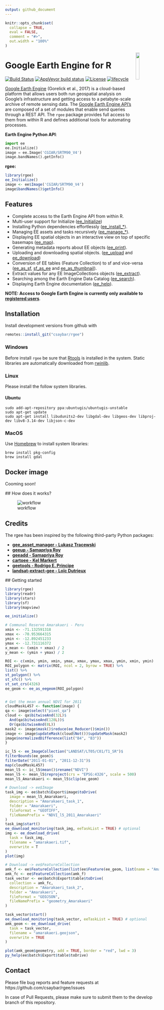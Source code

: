 ```yaml
---
output: github_document
---
```


```r
knitr::opts_chunk$set(
  collapse = TRUE,
  eval = FALSE,
  comment = "#>",
  out.width = "100%"
)
```

<img src="https://raw.githubusercontent.com/ryali93/rgee/master/man/figures/logo.png" align="right" width = 15%/>

# Google Earth Engine for R

[![Build Status](https://travis-ci.org/csaybar/rgee.svg?branch=master)](https://travis-ci.org/csaybar/rgee)
[![AppVeyor build status](https://ci.appveyor.com/api/projects/status/github/ryali93/rgee?branch=master&svg=true)](https://ci.appveyor.com/project/ryali93/rgee)
[![License](https://img.shields.io/badge/License-Apache%202.0-blue.svg)](https://opensource.org/licenses/Apache-2.0)
[![lifecycle](https://img.shields.io/badge/lifecycle-experimental-orange.svg)](https://www.tidyverse.org/lifecycle/#experimental)

[Google Earth Engine](https://earthengine.google.com/) (Gorelick et al., 2017) is a cloud-based platform that allows users both run geospatial analysis on Google's infrastructure and getting access to a petabyte-scale archive of remote sensing data. The [Google Earth Engine API's](https://developers.google.com/earth-engine/) are composed of a set of modules that enable send queries through a REST API. The `rgee` package provides full access to them from within R and defines additional tools for automating processes.

**Earth Engine Python API**:

```python
import ee
ee.Initialize()
image = ee.Image('CGIAR/SRTM90_V4')
image.bandNames().getInfo()
```

**rgee:**

```r
library(rgee)
ee_Initialize()
image <- ee$Image('CGIAR/SRTM90_V4')
image$bandNames()$getInfo()
```


## Features

- Complete access to the Earth Engine API from within R.
- Multi-user support for Initialize ([ee_Initialize](https://csaybar.github.io/rgee/reference/ee_Initialize.html))
- Installing Python dependencies effortlessly ([ee_install_*](https://csaybar.github.io/rgee/reference/ee_check-tools.html)).
- Managing EE assets and tasks recursively ([ee_manage_*](https://csaybar.github.io/rgee/reference/ee_manage-tools.html)).
- Displaying EE spatial objects in an interactive view on top of specific basemaps ([ee_map](https://csaybar.github.io/rgee/reference/ee_map.html)).
- Generating metadata reports about EE objects ([ee_print](https://csaybar.github.io/rgee/reference/ee_print.html)).
- Uploading and downloading spatial objects. ([ee_upload](https://csaybar.github.io/rgee/reference/ee_upload.html) and 
 [ee_download](https://csaybar.github.io/rgee/reference/ee_download.html))
- Conversion of EE tables (Feature Collection) to sf and vice-versa ([ee_as_sf](https://csaybar.github.io/rgee/reference/ee_upload.html), 
 [sf_as_ee](https://csaybar.github.io/rgee/reference/ee_download.html)  and
 [ee_as_thumbnail](https://csaybar.github.io/rgee/reference/ee_download.html)). 
- Extract values for any EE ImageCollections objects ([ee_extract](https://csaybar.github.io/rgee/reference/ee_upload.html)).
- Searching among the Earth Engine Data Catalog ([ee_search](https://csaybar.github.io/rgee/reference/ee_search.html)).
- Displaying Earth Engine documentation ([ee_help](https://csaybar.github.io/rgee/reference/ee_help.html)).

**NOTE: Access to Google Earth Engine is currently only available to [registered users](https://earthengine.google.com/)**.

## Installation

Install development versions from github with

```r
remotes::install_git("csaybar/rgee")
```

### Windows

Before install `rgee` be sure that [Rtools](https://cran.r-project.org/bin/windows/Rtools/) is installed in the system. Static libraries are automatically downloaded from [rwinlib](https://github.com/rwinlib/).

### Linux

Please install the follow system libraries.

#### Ubuntu

```
sudo add-apt-repository ppa:ubuntugis/ubuntugis-unstable
sudo apt-get update
sudo apt-get install libudunits2-dev libgdal-dev libgeos-dev libproj-dev libv8-3.14-dev libjson-c-dev
```
### MacOS

Use [Homebrew](https://brew.sh/) to install system libraries:
  
  ```
brew install pkg-config
brew install gdal
```
## Docker image

Cooming soon!
  
  ## How does it works?
  
  ![workflow](https://raw.githubusercontent.com/csaybar/rgee/master/man/figures/rgee.png)

## Credits

The rgee has been inspired by the following third-party Python packages:
  
  - **[gee_asset_manager - Lukasz Tracewski](https://github.com/tracek/gee_asset_manager)**  
  - **[geeup - Samapriya Roy](https://github.com/samapriya/geeup)**
  - **[geeadd - Samapriya Roy](https://github.com/samapriya/gee_asset_manager_addon)**
  - **[cartoee - Kel Markert](https://github.com/KMarkert/cartoee)**
  - **[geetools - Rodrigo E. Principe](https://github.com/gee-community/gee_tools)**
  - **[landsat-extract-gee - Loïc Dutrieux](https://github.com/loicdtx/landsat-extract-gee)**
  
  ## Getting started
  
  ```r
library(rgee)
library(readr)
library(stars)
library(sf)
library(mapview)

ee_initialize()

# Communal Reserve Amarakaeri - Peru
xmin <- -71.132591318
xmax <- -70.953664315
ymin <- -12.892451233
ymax <- -12.731116372
x_mean <- (xmin + xmax) / 2
y_mean <- (ymin + ymax) / 2

ROI <- c(xmin, ymin, xmin, ymax, xmax, ymax, xmax, ymin, xmin, ymin)
ROI_polygon <- matrix(ROI, ncol = 2, byrow = TRUE) %>%
  list() %>%
  st_polygon() %>%
  st_sfc() %>%
  st_set_crs(4326)
ee_geom <- ee_as_eegeom(ROI_polygon)


# Get the mean annual NDVI for 2011
cloudMaskL457 <- function(image) {
  qa <- image$select("pixel_qa")
  cloud <- qa$bitwiseAnd(32L)$
    And(qa$bitwiseAnd(128L))$
    Or(qa$bitwiseAnd(8L))
  mask2 <- image$mask()$reduce(ee_Reducer()$min())
  image <- image$updateMask(cloud$Not())$updateMask(mask2)
  image$normalizedDifference(list("B4", "B3"))
}

ic_l5 <- ee_ImageCollection("LANDSAT/LT05/C01/T1_SR")$
  filterBounds(ee_geom)$
  filterDate("2011-01-01", "2011-12-31")$
  map(cloudMaskL457)
mean_l5 <- ic_l5$mean()$rename("NDVI")
mean_l5 <- mean_l5$reproject(crs = "EPSG:4326", scale = 500)
mean_l5_Amarakaeri <- mean_l5$clip(ee_geom)
```

```r
# Download -> ee$Image
task_img <- ee$batch$Export$image$toDrive(
  image = mean_l5_Amarakaeri,
  description = "Amarakaeri_task_1",
  folder = "Amarakaeri",
  fileFormat = "GEOTIFF",
  fileNamePrefix = "NDVI_l5_2011_Amarakaeri"
)
task_img$start()
ee_download_monitoring(task_img, eeTaskList = TRUE) # optional
img <- ee_download_drive(
  task = task_img,
  filename = "amarakaeri.tif",
  overwrite = T
)
plot(img)

# Download -> ee$FeatureCollection
amk_f <- ee$FeatureCollection(list(ee$Feature(ee_geom, list(name = "Amarakaeri"))))
amk_fc <- ee$FeatureCollection(amk_f)
task_vector <- ee$batch$Export$table$toDrive(
  collection = amk_fc,
  description = "Amarakaeri_task_2",
  folder = "Amarakaeri",
  fileFormat = "GEOJSON",
  fileNamePrefix = "geometry_Amarakaeri"
)

task_vector$start()
ee_download_monitoring(task_vector, eeTaskList = TRUE) # optional
amk_geom <- ee_download_drive(
  task = task_vector,
  filename = "amarakaeri.geojson",
  overwrite = TRUE
)

plot(amk_geom$geometry, add = TRUE, border = "red", lwd = 3)
py_help(ee$batch$Export$table$toDrive)


```


## Contact
Please file bug reports and feature requests at https://github.com/csaybar/rgee/issues

In case of Pull Requests, please make sure to submit them to the develop branch of this repository.
